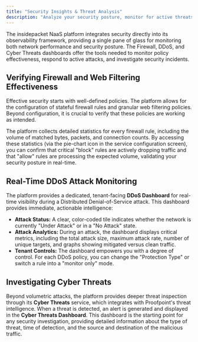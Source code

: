 ```yaml
---
title: "Security Insights & Threat Analysis"
description: "Analyze your security posture, monitor for active threats, and verify the effectiveness of your firewall and web filtering policies."
---
```


The insidepacket NaaS platform integrates security directly into its observability framework, providing a single pane of glass for monitoring both network performance and security posture. The Firewall, DDoS, and Cyber Threats dashboards offer the tools needed to monitor policy effectiveness, respond to active attacks, and investigate security incidents.

## Verifying Firewall and Web Filtering Effectiveness

Effective security starts with well-defined policies. The platform allows for the configuration of stateful firewall rules and granular web filtering policies. Beyond configuration, it is crucial to verify that these policies are working as intended.

The platform collects detailed statistics for every firewall rule, including the volume of matched bytes, packets, and connection counts. By accessing these statistics (via the pie-chart icon in the service configuration screen), you can confirm that critical "block" rules are actively dropping traffic and that "allow" rules are processing the expected volume, validating your security posture in real-time.

## Real-Time DDoS Attack Monitoring

The platform provides a dedicated, tenant-facing **DDoS Dashboard** for real-time visibility during a Distributed Denial-of-Service attack. This dashboard provides immediate, actionable intelligence:

- **Attack Status:** A clear, color-coded tile indicates whether the network is currently "Under Attack" or in a "No Attack" state.
- **Attack Analytics:** During an attack, the dashboard displays critical metrics, including the total attack size, maximum attack rate, number of unique targets, and graphs showing mitigated versus clean traffic.
- **Tenant Controls:** The dashboard empowers you with a degree of control. For each DDoS policy, you can change the "Protection Type" or switch a rule into a "monitor only" mode.

## Investigating Cyber Threats

Beyond volumetric attacks, the platform provides deeper threat inspection through its **Cyber Threats** service, which integrates with Proofpoint's threat intelligence. When a threat is detected, an alert is generated and displayed in the **Cyber Threats Dashboard**. This dashboard is the starting point for any security investigation, providing detailed information about the type of threat, time of detection, and the source and destination of the malicious traffic.